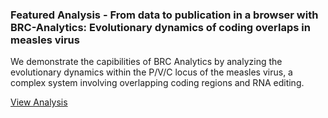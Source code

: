 ### Featured Analysis - From data to publication in a browser with BRC-Analytics: Evolutionary dynamics of coding overlaps in measles virus

We demonstrate the capibilities of BRC Analytics by analyzing the evolutionary dynamics within the P/V/C locus of the measles virus, a complex system involving overlapping coding regions and RNA editing.

[View Analysis](/learn/featured-analyses/evolutionary-dynamics-of-coding-overlaps-in-measles-virus)
